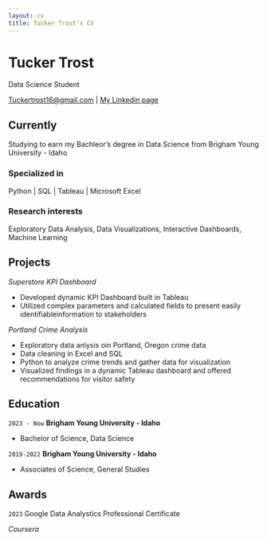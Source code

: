 ```yaml
---
layout: cv
title: Tucker Trost's CV
---
```

# Tucker Trost
Data Science Student

<div id="webaddress">
<a href="tuckertrost16@gmail.com">Tuckertrost16@gmail.com</a>
| <a href="https://www.linkedin.com/in/tuckertrost/">My Linkedin page</a>
</div>


## Currently

Studying to earn my Bachleor's degree in Data Science from Brigham Young University - Idaho

### Specialized in

Python | SQL | Tableau | Microsoft Excel


### Research interests

Exploratory Data Analysis, Data Visualizations, Interactive Dashboards, Machine Learning

## Projects

*Superstore KPI Dashboard*

- Developed dynamic KPI Dashboard built in Tableau
- Utilized complex parameters and calculated fields to present easily identifiableinformation to stakeholders
 
*Portland Crime Analysis*

- Exploratory data anlysis oin Portland, Oregon crime data
- Data cleaning in Excel and SQL
- Python to analyze crime trends and gather data for visualization
- Visualized findings in a dynamic Tableau dashboard and offered recommendations for visitor safety
 
## Education

`2023 - Now`
__Brigham Young University - Idaho__

- Bachelor of Science, Data Science

`2019-2022`
__Brigham Young University - Idaho__

- Associates of Science, General Studies 


## Awards

`2023`
Google Data Analystics Professional Certificate

 *Coursera*


<!-- ### Footer

Last updated: May 2013 -->